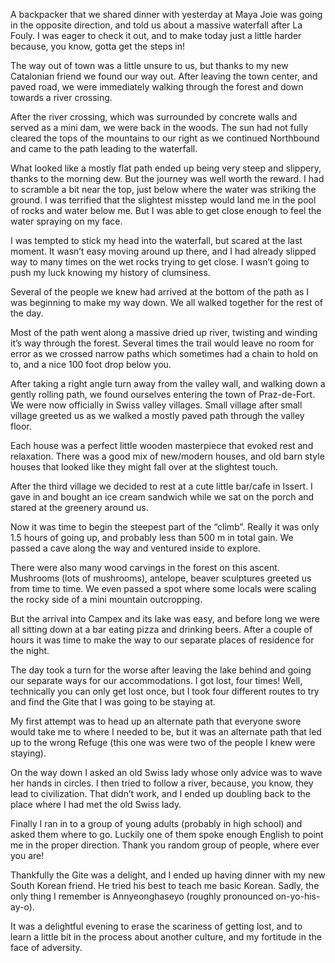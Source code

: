 A backpacker that we shared dinner with yesterday at Maya Joie was going
in the opposite direction, and told us about a massive waterfall after La
Fouly. I was eager to check it out, and to make today just a little harder
because, you know, gotta get the steps in!

The way out of town was a little unsure to us, but thanks to my new Catalonian
friend we found our way out. After leaving the town center, and paved road, we
were immediately walking through the forest and down towards a river crossing.

After the river crossing, which was surrounded by concrete walls and served as a
mini dam, we were back in the woods. The sun had not fully cleared the tops of
the mountains to our right as we continued Northbound and came to the path
leading to the waterfall.

What looked like a mostly flat path ended up being very steep and slippery,
thanks to the morning dew. But the journey was well worth the reward. I had to
scramble a bit near the top, just below where the water was striking the
ground. I was terrified that the slightest misstep would land me in the pool of
rocks and water below me. But I was able to get close enough to feel the water
spraying on my face.

I was tempted to stick my head into the waterfall, but scared at the last
moment. It wasn’t easy moving around up there, and I had already slipped way to
many times on the wet rocks trying to get close. I wasn’t going to push my luck
knowing my history of clumsiness.

Several of the people we knew had arrived at the bottom of the path as I was
beginning to make my way down. We all walked together for the rest of the day.

Most of the path went along a massive dried up river, twisting and winding it’s
way through the forest. Several times the trail would leave no room for error
as we crossed narrow paths which sometimes had a chain to hold on to, and a
nice 100 foot drop below you.

After taking a right angle turn away from the valley wall, and walking down a
gently rolling path, we found ourselves entering the town of Praz-de-Fort. We
were now officially in Swiss valley villages. Small village after small village
greeted us as we walked a mostly paved path through the valley floor.

Each house was a perfect little wooden masterpiece that evoked rest and
relaxation. There was a good mix of new/modern houses, and old barn style
houses that looked like they might fall over at the slightest touch.

After the third village we decided to rest at a cute little bar/cafe in Issert.
I gave in and bought an ice cream sandwich while we sat on the porch and stared
at the greenery around us.

Now it was time to begin the steepest part of the “climb”. Really it was only
1.5 hours of going up, and probably less than 500 m in total gain. We passed a
cave along the way and ventured inside to explore.

There were also many wood carvings in the forest on this ascent. Mushrooms
(lots of mushrooms), antelope, beaver sculptures greeted us from time to time.
We even passed a spot where some locals were scaling the rocky side of a mini
mountain outcropping.

But the arrival into Campex and its lake was easy, and before long we were all
sitting down at a bar eating pizza and drinking beers. After a couple of hours
it was time to make the way to our separate places of residence for the night.

The day took a turn for the worse after leaving the lake behind and going our
separate ways for our accommodations. I got lost, four times! Well, technically
you can only get lost once, but I took four different routes to try and find
the Gite that I was going to be staying at.

My first attempt was to head up an alternate path that everyone swore would take
me to where I needed to be, but it was an alternate path that led up to the
wrong Refuge (this one was were two of the people I knew were staying).

On the way down I asked an old Swiss lady whose only advice was to wave her
hands in circles. I then tried to follow a river, because, you know, they lead
to civilization. That didn’t work, and I ended up doubling back to the place
where I had met the old Swiss lady.

Finally I ran in to a group of young adults (probably in high school) and asked
them where to go. Luckily one of them spoke enough English to point me in the
proper direction. Thank you random group of people, where ever you are!

Thankfully the Gite was a delight, and I ended up having dinner with my new
South Korean friend. He tried his best to teach me basic Korean. Sadly, the
only thing I remember is Annyeonghaseyo (roughly pronounced on-yo-his-ay-o).

It was a delightful evening to erase the scariness of getting lost, and to learn
a little bit in the process about another culture, and my fortitude in the face
of adversity.

